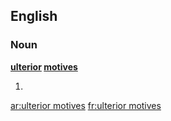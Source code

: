 ==English==

===Noun===
'''[[ulterior]] [[motive]]s'''

# {{plural of|[[ulterior motive]]}}

[[ar:ulterior motives]]
[[fr:ulterior motives]]